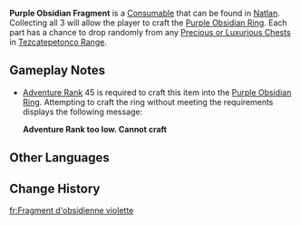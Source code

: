 {{Item Infobox
|id           = 121103
|image        = Item Purple Obsidian Fragment.png
|type         = Consumable
|group        = Obsidian Fragments
|invCategory  = Precious Items
|quality      = 4
|description  = An obsidian fragment with engraved patterns styled like those of the Masters of the Night-Wind, which you obtained by chance while exploring. It appears that you could form a full ring using three of them, though what that will achieve, you cannot tell.
|source1      = [[Chest|Precious & Luxurious Chests]] in [[Tezcatepetonco Range]]
}}
'''Purple Obsidian Fragment''' is a [[Consumable]] that can be found in [[Natlan]]. Collecting all 3 will allow the player to craft the [[Purple Obsidian Ring]]. Each part has a chance to drop randomly from any [[Chest|Precious or Luxurious Chests]] in [[Tezcatepetonco Range]].

==Gameplay Notes==
* [[Adventure Rank]] 45 is required to craft this item into the [[Purple Obsidian Ring]]. Attempting to craft the ring without meeting the requirements displays the following message:
*; '''Adventure Rank too low. Cannot craft'''

==Other Languages==
{{Other Languages
|en       = Purple Obsidian Fragment
|zhs      = 幽紫曜石断片
|zhs_rm   = 
|zht      = 幽紫曜石斷片
|zht_rm   = 
|zh_tl    = 
|ja       = 紫曜石の欠片
|ja_rm    = 
|ja_tl    = 
|ko       = 흑자색 흑요석 조각
|ko_tl    = 
|es       = Fragmento de obsidiana violáceo
|es_tl    = Purplish Obsidian Fragment
|fr       = Fragment d'obsidienne violette
|fr_tl    = Purple Obsidian Fragment
|ru       = Фиолетовый обсидиановый фрагмент
|ru_tl    = 
|th       = Purple Obsidian Fragment
|vi       = Mảnh Đá Obsidian Tím Đậm
|vi_tl    = 
|de       = Dunkelviolettes Obsidian-Bruchstück
|de_tl    = Dark Purple Obsidian Fragment
|id       = Purple Obsidian Fragment
|pt       = Fragmento de Obsidiana Roxo
|pt_tl    = 
|tr       = Mor Obsidiyen Parçası
|tr_tl    = 
|it       = Frammento d'ossidiana viola
|it_tl    = 
}}

==Change History==
{{Change History|5.2}}

[[fr:Fragment d'obsidienne violette]]